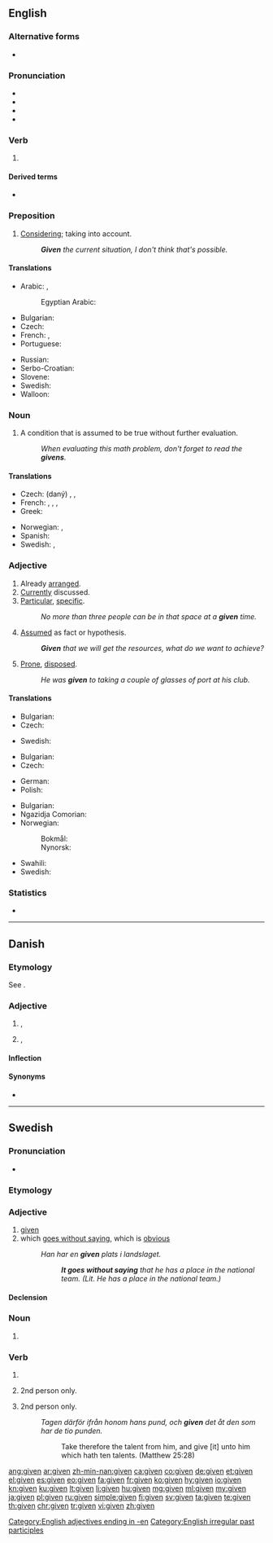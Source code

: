{{also|ȝiven}}
==English==

===Alternative forms===
* {{l|en|giv'n}}

===Pronunciation===
* {{IPA|/ˈɡɪ.vən/|lang=en}}
* {{audio|En-us-given.ogg|Audio (US)|lang=en}}
* {{rhymes|ɪvən|lang=en}}
* {{hyphenation|giv|en|lang=en}}

===Verb===
{{head|en|past participle|cat2=irregular past participles}}

# {{inflection of|give||past|part|lang=en}}

====Derived terms====
* {{l|en|given enough eyeballs, all bugs are shallow}}

===Preposition===
{{en-prep}}

# [[considering|Considering]]; taking into account.
#: '''''Given''' the current situation, I don't think that's possible.''

====Translations====
{{trans-top|considering, taking into account}}
* Arabic: {{t|ar|أَخْذًا بِعَيْن الْاِعْتِبَار}}, {{t|ar|بِالنَّظَر إِلَى}}
*: Egyptian Arabic: {{t|arz|مع الأخذ في الاعتبار|tr=maʿ el-ʾaḵd felʿtebaar|sc=Arab}}
* Bulgarian: {{t+|bg|даден|sc=Cyrl}}
* Czech: {{t+|cs|vzhledem k}}
* French: {{t+|fr|étant donné}}, {{t+|fr|vu}}
* Portuguese: {{t+|pt|dado}}
{{trans-mid}}
* Russian: {{t+|ru|да́нный}}
* Serbo-Croatian: {{t|sh|uzimajući u obzir}}
* Slovene: {{t+|sl|dan}}
* Swedish: {{t+|sv|med tanke på}}
* Walloon: {{t+|wa|veyanmint}}
{{trans-bottom}}

===Noun===
{{en-noun}}

# A condition that is assumed to be true without further evaluation.
#: ''When evaluating this math problem, don't forget to read the '''givens'''.''

====Translations====
{{trans-top|condition assumed to be true}}
* Czech: (daný) {{t+|cs|fakt|m}}, {{t+|cs|axiom|m}}, {{t|cs|postulát|m}}
* French: {{t+|fr|postulat|m}}, {{t|fr|donnée de départ|f}}, {{t+|fr|prémisse|f}}, {{t+|fr|énoncé|m}}
* Greek: {{t+|el|δεδομένο|n}}
{{trans-mid}}
* Norwegian: {{t+|no|gitt}}, {{t+|no|forutsetning|c}}
* Spanish: {{t+|es|postulado|m}}
* Swedish: {{t+|sv|given|c}}, {{t+|sv|givet|n}}
{{trans-bottom}}

===Adjective===
{{en-adj}}

# Already [[arranged]]. {{rfex|en}}
# [[currently|Currently]] discussed. {{rfex|en}}
# [[particular|Particular]], [[specific]].
#: ''No more than three people can be in that space at a '''given''' time.''
# [[assumed|Assumed]] as fact or hypothesis.
#: '''''Given''' that we will get the resources, what do we want to achieve?''
# {{senseid|en|prone, disposed}}{{lb|en|with ''to''}} [[prone|Prone]], [[disposed]].
#: ''He was '''given''' to taking a couple of glasses of port at his club.''

====Translations====
{{trans-top|already arranged}}
* Bulgarian: {{t+|bg|даден|sc=Cyrl}}
* Czech: {{t+|cs|daný|m}}
{{trans-mid}}
* Swedish: {{t+|sv|given}}
{{trans-bottom}}

{{trans-top|currently discussed}}
* Bulgarian: {{t+|bg|настоящ|sc=Cyrl}}
* Czech: {{t+|cs|daný|m}}
{{trans-mid}}
* German: {{t+|de|vorliegend}}
* Polish: {{t+|pl|dany}}
{{trans-bottom}}

{{trans-top|particular, specific}}
* Bulgarian: {{t+|bg|конкретен|sc=Cyrl}}
* Ngazidja Comorian: {{t|zdj|fulani}}
* Norwegian:
*: Bokmål: {{t+|nb|gitt}}
*: Nynorsk: {{t|nn|gitt}}
{{trans-mid}}
* Swahili: {{t+|sw|fulani}}
* Swedish: {{t+|sv|given}}
{{trans-bottom}}

===Statistics===
* {{rank|home|whose|words|236|given|hands|turned|taken}}

[[Category:English adjectives ending in -en]]
[[Category:English irregular past participles]]

----

==Danish==

===Etymology===
See {{l|da|give}}.

===Adjective===
{{da-adj}}

# {{l|en|without a doubt}}, {{l|en|undoubted}}
# {{l|en|common}}, {{l|en|typical}}

====Inflection====
{{da-infl-adj|givn}}

====Synonyms====
* {{l|da|givet}}

----

==Swedish==

===Pronunciation===
* {{audio|Sv-given.ogg|audio|lang=sv}}

===Etymology===
{{sv-verb-form-pastpart|ge}}

===Adjective===
{{head|sv|adjective}}

# [[#English|given]]
# which [[go without saying|goes without saying]], which is [[obvious]]
#:''Han har en '''given''' plats i landslaget.''
#::'''''It goes without saying''' that he has a place in the national team. (Lit. He has a <given> place in the national team.)''

====Declension====
{{sv-adj-pastpart|en-stem=giv}}

===Noun===
{{head|sv|noun form}}

# {{sv-noun-form-def|giv}}

===Verb===
{{head|sv|verb form}}

# {{sv-verb-form-pastpart|ge}}
# {{sv-verb-form-pre|ge|plural of=ger}} 2nd person only.
# {{sv-verb-form-imp|ge|plural of=ge}} 2nd person only.
#: ''Tagen därför ifrån honom hans pund, och '''given''' det åt den som har de tio punden.''
#:: Take therefore the talent from him, and give [it] unto him which hath ten talents. (Matthew 25:28)

[[ang:given]]
[[ar:given]]
[[zh-min-nan:given]]
[[ca:given]]
[[co:given]]
[[de:given]]
[[et:given]]
[[el:given]]
[[es:given]]
[[eo:given]]
[[fa:given]]
[[fr:given]]
[[ko:given]]
[[hy:given]]
[[io:given]]
[[kn:given]]
[[ku:given]]
[[lt:given]]
[[li:given]]
[[hu:given]]
[[mg:given]]
[[ml:given]]
[[my:given]]
[[ja:given]]
[[pl:given]]
[[ru:given]]
[[simple:given]]
[[fi:given]]
[[sv:given]]
[[ta:given]]
[[te:given]]
[[th:given]]
[[chr:given]]
[[tr:given]]
[[vi:given]]
[[zh:given]]